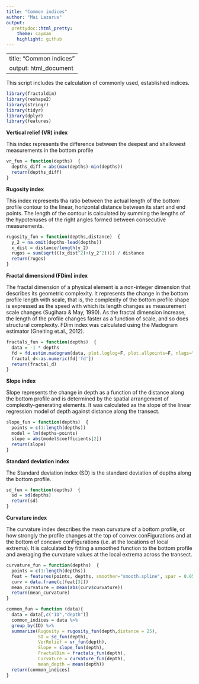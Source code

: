 ---
title: "Common indices"
author: "Mai Lazarus"
output:
  prettydoc::html_pretty:
    theme: cayman
    highlight: github
---
---
title: "Common indices"
output: html_document
---

This script includes the calculation of commonly used, established indices.

```{r Libraries,echo=T,warning=F,message=F}
library(fractaldim)
library(reshape2)
library(stringr)
library(tidyr)
library(dplyr)
library(features)
```

**Vertical relief (VR) index**

This index represents the difference between the deepest and shallowest measurements in the bottom profile

```{r Vertical relief}
vr_fun = function(depths)  {
  depths_diff = abs(max(depths)-min(depths))
  return(depths_diff)
}
```

**Rugosity index**

This index represents tha ratio between the actual length of the bottom profile contour to the linear, horizontal distance between its start and end points. The length of the contour is calculated by summing the lengths of the hypotenuses of the right angles formed between consecutive measurements.

```{r Rugosity}
rugosity_fun = function(depths,distance)  {
  y_2 = na.omit(depths-lead(depths)) 
  x_dist = distance/length(y_2)
  rugos = sum(sqrt(((x_dist^2)+(y_2^2)))) / distance
  return(rugos)
}
```

**Fractal dimensiond (FDim) index**

The fractal dimension of a physical element is a non-integer dimension that describes its geometric complexity. It represents the change in the bottom profile length with scale, that is, the complexity of the bottom profile shape is expressed as the speed with which its length changes as measurement scale changes (Sugihara & May, 1990). As the fractal dimension increase, the length of the profile changes faster as a function of scale, and so does structural complexity. FDim index was calculated using the Madogram estimator (Gneiting et.al., 2012). 

```{r Fractal dimension}
fractals_fun = function(depths)  {
  data = -1 * depths
  fd = fd.estim.madogram(data, plot.loglog=F, plot.allpoints=F, nlags="auto")
  fractal_d<-as.numeric(fd['fd'])
  return(fractal_d)
}
```

**Slope index**

Slope represents the change in depth as a function of the distance along the bottom profile and is determined by the spatial arrangement of complexity-generating elements. It was calculated as the slope of the linear regression model of depth against distance along the transect.

```{r Slope}
slope_fun = function(depths)  {
  points = c(1:length(depths))
  model = lm(depths~points)
  slope = abs(model$coefficients[2])
  return(slope)
}
```

**Standard deviation index**

The Standard deviation index (SD) is the standard deviation of depths along the bottom profile.

```{r SD}
sd_fun = function(depths)  {
  sd = sd(depths)
  return(sd)
}
```

**Curvature index**

The curvature index describes the mean curvature of a bottom profile, or how strongly the profile changes at the top of convex conFigurations and at the bottom of concave conFigurations (i.e. at the locations of local extrema). It is calculated by fitting a smoothed function to the bottom profile and averaging the curvature values at the local extrema across the transect.

```{r Curvature}
curvature_fun = function(depths)  {
  points = c(1:length(depths))
  feat = features(points, depths, smoother="smooth.spline", spar = 0.05)
  curv = data.frame(c(feat[3]))
  mean_curvature = mean(abs(curv$curvature))
  return(mean_curvature)
}
```


```{r Wrap function,echo=F,eval=T}
common_fun = function (data){
  data = data[,c("ID","depth")]
  common_indices = data %>%
  group_by(ID) %>% 
  summarize(Rugosity = rugosity_fun(depth,distance = 25),
            SD = sd_fun(depth),
            VerRelief = vr_fun(depth),
            Slope = slope_fun(depth),
            FractalDim = fractals_fun(depth),
            Curvature = curvature_fun(depth),
            mean_depth = mean(depth))
  return(common_indices)
}

```

